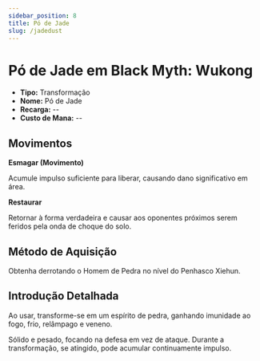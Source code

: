 ```yaml
---
sidebar_position: 8
title: Pó de Jade
slug: /jadedust
---
```


# Pó de Jade em Black Myth: Wukong

- **Tipo:** Transformação
- **Nome:** Pó de Jade
- **Recarga:** --
- **Custo de Mana:** --

## Movimentos

**Esmagar (Movimento)**

Acumule impulso suficiente para liberar, causando dano significativo em área.

**Restaurar**

Retornar à forma verdadeira e causar aos oponentes próximos serem feridos pela onda de choque do solo.

## Método de Aquisição

Obtenha derrotando o Homem de Pedra no nível do Penhasco Xiehun.

## Introdução Detalhada

Ao usar, transforme-se em um espírito de pedra, ganhando imunidade ao fogo, frio, relâmpago e veneno.

Sólido e pesado, focando na defesa em vez de ataque. Durante a transformação, se atingido, pode acumular continuamente impulso.